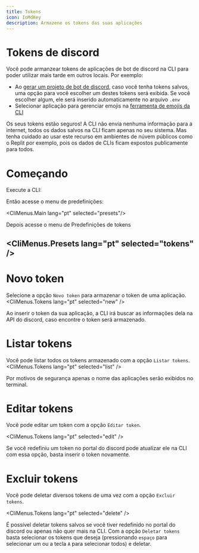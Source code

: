 ```yaml
---
title: Tokens
icon: IoMdKey
description: Armazene os tokens das suas aplicações
---
```


# Tokens de discord

Você pode armanzear tokens de aplicações de bot de discord na CLI para poder utilizar mais tarde em outros locais. Por exemplo:

- Ao [gerar um projeto de bot de discord](docs/discord/start), caso você tenha tokens salvos, uma opção para você escolher um destes tokens será exibida. Se você escolher algum, ele será inserido automaticamente no arquivo `.env`
- Selecionar aplicação para gerenciar emojis na [ferramenta de emojis da CLI](docs/emojis/start)

<Callout type="danger">
    Os seus tokens estão seguros! A CLI não envia nenhuma informação para a internet, todos os dados salvos na CLI ficam apenas no seu sistema. Mas tenha cuidado ao usar este recurso em ambientes de núvem públicos como o Replit por exemplo, pois os dados de CLIs ficam expostos publicamente para todos.
</Callout>

# Começando

Execute a CLI:
<CliCommand packageName="constatic@latest" />

Então acesse o menu de predefinições:

<CliMenus.Main lang="pt" selected="presets"/>

Depois acesse o menu de Predefinições de tokens

<CliMenus.Presets lang="pt" selected="tokens" />
---

# Novo token

Selecione a opção `Novo token` para armazenar o token de uma aplicação. 
<CliMenus.Tokens lang="pt" selected="new" />

Ao inserir o token da sua aplicação, a CLI irá buscar as informações dela na API do discord, caso encontre o token será armazenado.

# Listar tokens

Você pode listar todos os tokens armazenado com a opção `Listar tokens`. 
<CliMenus.Tokens lang="pt" selected="list" />

Por motivos de segurança apenas o nome das aplicações serão exibidos no terminal.

# Editar tokens

Você pode editar um token com a opção `Editar token`.

<CliMenus.Tokens lang="pt" selected="edit" />

Se você redefiniu um token no portal do discord pode atualizar ele na CLI com essa opção, basta inserir o token novamente.

# Excluir tokens

Você pode deletar diversos tokens de uma vez com a opção `Excluir tokens`.

<CliMenus.Tokens lang="pt" selected="delete" />

É possível deletar tokens salvos se você tiver redefinido no portal do discord ou apenas não quer mais na CLI. Com a opção `Deletar tokens` basta selecionar os tokens que deseja (pressionando `espaço` para selecionar um ou a tecla `A` para selecionar todos) e deletar.